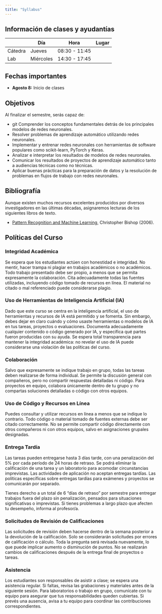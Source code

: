 ```yaml
---
title: "Syllabus"
---
```


<!-- [**Click here**](/documents/sta210-s22-syllabus.pdf "PDF of syllabus") **to download a PDF copy of the syllabus.** -->

````{=html}
<!--
```{=html}
<iframe width="560" height="315" src="https://www.youtube.com/embed/_KN97j30ST4" frameborder="0" allow="accelerometer; autoplay; encrypted-media; gyroscope; picture-in-picture" allowfullscreen>
</iframe>
``` -->
````

## Información de clases y ayudantías

|         | Día       | Hora          | Lugar |
|---------|-----------|---------------|-------|
| Cátedra | Jueves    | 08:30 - 11:45 |       |
| Lab     | Miércoles | 14:30 - 17:45 |       |

## Fechas importantes

-   **Agosto 8:** Inicio de clases

## Objetivos

Al finalizar el semestre, serás capaz de:

-   git Comprender los conceptos fundamentales detrás de los principales modelos de redes neuronales.
-   Resolver problemas de aprendizaje automático utilizando redes neuronales.
-   Implementar y entrenar redes neuronales con herramientas de software populares como scikit-learn, PyTorch y Keras.
-   Analizar e interpretar los resultados de modelos de redes neuronales.
-   Comunicar los resultados de proyectos de aprendizaje automático tanto a audiencias técnicas como no técnicas.
-   Aplicar buenas prácticas para la preparación de datos y la resolución de problemas en flujos de trabajo con redes neuronales.

## Bibliografía

Aunque existen muchos recursos excelentes producidos por diversos investigadores en las últimas décadas, asignaremos lecturas de los siguientes libros de texto.

-   [Pattern Recognition and Machine Learning](https://link.springer.com/book/9780387310732), Christopher Bishop (2006).

## Políticas del Curso

### Integridad Académica

Se espera que los estudiantes actúen con honestidad e integridad. No mentir, hacer trampa ni plagiar en trabajos académicos o no académicos. Todo trabajo presentado debe ser propio, a menos que se permita expresamente la colaboración. Cita adecuadamente todas las fuentes utilizadas, incluyendo código tomado de recursos en línea. El material no citado o mal referenciado puede considerarse plagio.

### Uso de Herramientas de Inteligencia Artificial (IA)

Dado que este curso se centra en la inteligencia artificial, el uso de herramientas y recursos de IA está permitido y se fomenta. Sin embargo, debes dejar en claro cuándo y cómo usaste herramientas o modelos de IA en tus tareas, proyectos o evaluaciones. Documenta adecuadamente cualquier contenido o código generado por IA, y especifica qué partes fueron producidas con su ayuda. Se espera total transparencia para mantener la integridad académica: no revelar el uso de IA puede considerarse una violación de las políticas del curso.

### Colaboración

Salvo que expresamente se indique trabajo en grupo, todas las tareas deben realizarse de forma individual. Se permite la discusión general con compañeros, pero no compartir respuestas detalladas ni código. Para proyectos en equipo, colabora únicamente dentro de tu grupo y no compartas soluciones detalladas o código con otros equipos.

### Uso de Código y Recursos en Línea

Puedes consultar y utilizar recursos en línea a menos que se indique lo contrario. Todo código o material tomado de fuentes externas debe ser citado correctamente. No se permite compartir código directamente con otros compañeros ni con otros equipos, salvo en asignaciones grupales designadas.

### Entrega Tardía

Las tareas pueden entregarse hasta 3 días tarde, con una penalización del 5% por cada período de 24 horas de retraso. Se podrá eliminar la calificación de una tarea y un laboratorio para acomodar circunstancias imprevistas. Las actividades de aplicación no aceptan entregas tardías. Las políticas específicas sobre entregas tardías para exámenes y proyectos se comunicarán por separado.

Tienes derecho a un total de 6 "días de retraso" por semestre para entregar trabajos fuera del plazo sin penalización, pensados para situaciones significativas o imprevistas. Si tienes problemas a largo plazo que afecten tu desempeño, informa al profesor/a.

### Solicitudes de Revisión de Calificaciones

Las solicitudes de revisión deben hacerse dentro de la semana posterior a la devolución de la calificación. Solo se considerarán solicitudes por errores de calificación o cálculo. Toda la pregunta será revisada nuevamente, lo que puede implicar aumento o disminución de puntos. No se realizarán cambios de calificaciones después de la entrega final de proyectos o tareas.

### Asistencia

Los estudiantes son responsables de asistir a clase; se espera una asistencia regular. Si faltas, revisa las grabaciones y materiales antes de la siguiente sesión. Para laboratorios o trabajo en grupo, comunícate con tu equipo para asegurar que tus responsabilidades queden cubiertas. Si prevés una ausencia, avisa a tu equipo para coordinar las contribuciones correspondientes.

````{=html}
<!-- 
```{=html}
``` 
*Note:* If you've read this far in the syllabus, email me a picture of your pet if you have one or your favourite meme!
-->
````